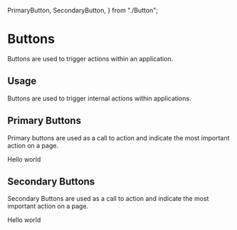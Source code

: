   PrimaryButton,
  SecondaryButton,
} from "./Button";

<Meta title="Design System|Buttons" component={PrimaryButton} />

# Buttons

Buttons are used to trigger actions within an application.

## Usage

Buttons are used to trigger internal actions within applications.

## Primary Buttons

Primary buttons are used as a call to action and indicate the most important action on a page.

<Preview withToolbar>
  <Story name="primary">
    <PrimaryButton onClick={action('button-click')} disabled={boolean("Disabled", false)}>Hello world</PrimaryButton>
  </Story>
</Preview>

## Secondary Buttons

Secondary Buttons are used as a call to action and indicate the most important action on a page.

<Preview>
<Story name="secondary">
  <SecondaryButton onClick={action('button-click')} disabled={boolean("Disabled", false)}>Hello world</SecondaryButton>
</Story>
</Preview>

